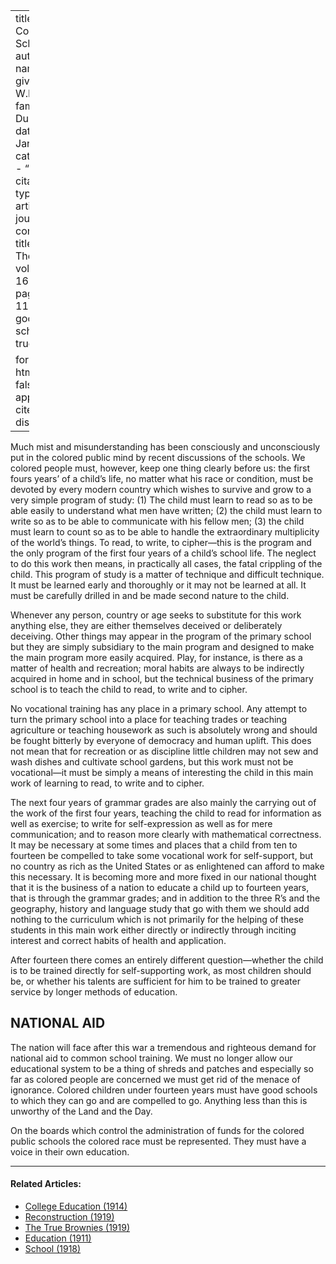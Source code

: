 
---
title: 'The Common School'
author:
  - name:
      given: W.E.B.
      family: Du Bois
date: Jan. 1918
categories: 
  - ""
citation: 
  type: article-journal
  container-title: The Crisis
  volume: 16
  issue: 3
  page: 112-13
google-scholar: true

format:
  html:
    toc: false
    appendix-cite-as: display
---



Much mist and misunderstanding has been consciously and unconsciously put in the colored public mind by recent discussions of the schools. We colored people must, however, keep one thing clearly before us: the first fours years' of a child's life, no matter what his race or condition, must be devoted by every modern country which wishes to survive and grow to a very simple program of study: (1) The child must learn to read so as to be able easily to understand what men have written; (2) the child must learn to write so as to be able to communicate with his fellow men; (3) the child must learn to count so as to be able to handle the extraordinary multiplicity of the world's things. To read, to write, to cipher---this is the program and the only program of the first four years of a child's school life. The neglect to do this work then means, in practically all cases, the fatal crippling of the child. This program of study is a matter of technique and difficult technique. It must be learned early and thoroughly or it may not be learned at all. It must be carefully drilled in and be made second nature to the child.

Whenever any person, country or age seeks to substitute for this work anything else, they are either themselves deceived or deliberately deceiving. Other things may appear in the program of the primary school but they are simply subsidiary to the main program and designed to make the main program more easily acquired. Play, for instance, is there as a matter of health and recreation; moral habits are always to be indirectly acquired in home and in school, but the technical business of the primary school is to teach the child to read, to write and to cipher.

No vocational training has any place in a primary school. Any attempt to turn the primary school into a place for teaching trades or teaching agriculture or teaching housework as such is absolutely wrong and should be fought bitterly by everyone of democracy and human uplift. This does not mean that for recreation or as discipline little children may not sew and wash dishes and cultivate school gardens, but this work must not be vocational---it must be simply a means of interesting the child in this main work of learning to read, to write and to cipher.

The next four years of grammar grades are also mainly the carrying out of the work of the first four years, teaching the child to read for information as well as exercise; to write for self-expression as well as for mere communication; and to reason more clearly with mathematical correctness. It may be necessary at some times and places that a child from ten to fourteen be compelled to take some vocational work for self-support, but no country as rich as the United States or as enlightened can afford to make this necessary. It is becoming more and more fixed in our national thought that it is the business of a nation to educate a child up to fourteen years, that is through the grammar grades; and in addition to the three R's and the geography, history and language study that go with them we should add nothing to the curriculum which is not primarily for the helping of these students in this main work either directly or indirectly through inciting interest and correct habits of health and application.

After fourteen there comes an entirely different question---whether the child is to be trained directly for self-supporting work, as most children should be, or whether his talents are sufficient for him to be trained to greater service by longer methods of education.

## NATIONAL AID

The nation will face after this war a tremendous and righteous demand for national aid to common school training. We must no longer allow our educational system to be a thing of shreds and patches and especially so far as colored people are concerned we must get rid of the menace of ignorance. Colored children under fourteen years must have good schools to which they can go and are compelled to go. Anything less than this is unworthy of the Land and the Day.

On the boards which control the administration of funds for the colored public schools the colored race must be represented. They must have a voice in their own education.

<!-- Similar articles start here -->

<hr>
#### Related Articles:

* [College Education (1914)](/Volumes/08/03/college_education.html)
* [Reconstruction (1919)](/Volumes/18/03/reconstruction.html)
* [The True Brownies (1919)](/Volumes/18/06/true_brownies.html)
* [Education (1911)](/Volumes/01/04/education.html)
* [School (1918)](/Volumes/16/06/school.html)

<!-- Similar articles end here -->